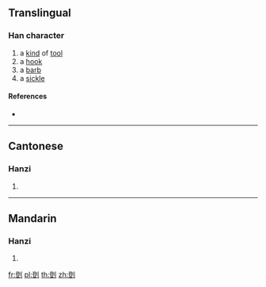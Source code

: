 ==Translingual==

===Han character===
{{Han char|rn=18|rad=刀|as=12|sn=14|four=|canj=NTLN|ids=⿰登刂}}

# a [[kind]] of [[tool]]
# a [[hook]]
# a [[barb]]
# a [[sickle]]

====References====
* {{Han ref|kx=0143.410|hdz=10356.130|uh=3501|ud=13569}}

----

==Cantonese==

===Hanzi===
{{yue-hanzi|jyut=[[daang1]], [[taang1]]|y=daang1, taang1}}

# {{defn|lang=yue|sort=刀12}}

----

==Mandarin==

===Hanzi===
{{cmn-hanzi|pin=[[dēng]] ([[deng1]])|wg=teng<sup>1</sup>}}

# {{defn|lang=cmn|sort=刀12}}

[[fr:㔁]]
[[pl:㔁]]
[[th:㔁]]
[[zh:㔁]]